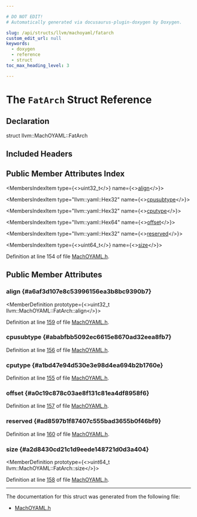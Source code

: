 ```yaml
---

# DO NOT EDIT!
# Automatically generated via docusaurus-plugin-doxygen by Doxygen.

slug: /api/structs/llvm/machoyaml/fatarch
custom_edit_url: null
keywords:
  - doxygen
  - reference
  - struct
toc_max_heading_level: 3

---
```





# The `FatArch` Struct Reference

<DoxygenPage pluginConfig={pluginConfig}>



## Declaration

<CodeBlock>struct llvm::MachOYAML::FatArch</CodeBlock>

## Included Headers

<IncludesList>
<IncludesListItem
  filePath="llvm/ObjectYAML/MachOYAML.h"
  permalink="/docs/api/files/include/include/llvm/include/llvm/objectyaml/machoyaml-h"
  isLocal="true" />
</IncludesList>

## Public Member Attributes Index

<MembersIndex>

<MembersIndexItem
  type={<>uint32&#95;t</>}
  name={<><a href="#a6af3d107e8c53996156ea3b8bc9390b7">align</a></>}>
</MembersIndexItem>

<MembersIndexItem
  type="llvm::yaml::Hex32"
  name={<><a href="#ababfbb5092ec6615e8670ad32eea8fb7">cpusubtype</a></>}>
</MembersIndexItem>

<MembersIndexItem
  type="llvm::yaml::Hex32"
  name={<><a href="#a1bd47e94d530e3e98d4ea694b2b1760e">cputype</a></>}>
</MembersIndexItem>

<MembersIndexItem
  type="llvm::yaml::Hex64"
  name={<><a href="#a0c19c878c03ae8f131c81ea4df8958f6">offset</a></>}>
</MembersIndexItem>

<MembersIndexItem
  type="llvm::yaml::Hex32"
  name={<><a href="#ad8597b1f87407c555bad3655b0f46bf9">reserved</a></>}>
</MembersIndexItem>

<MembersIndexItem
  type={<>uint64&#95;t</>}
  name={<><a href="#a2d8430cd21c1d9eede148721d0d3a404">size</a></>}>
</MembersIndexItem>

</MembersIndex>


Definition at line 154 of file <a href="/docs/api/files/include/include/llvm/include/llvm/objectyaml/machoyaml-h">MachOYAML.h</a>.

<SectionDefinition>

## Public Member Attributes

### align {#a6af3d107e8c53996156ea3b8bc9390b7}

<MemberDefinition
  prototype={<>uint32&#95;t llvm::MachOYAML::FatArch::align</>}>

Definition at line <a href="/docs/api/files/include/include/llvm/include/llvm/objectyaml/machoyaml-h/#l00159">159</a> of file <a href="/docs/api/files/include/include/llvm/include/llvm/objectyaml/machoyaml-h">MachOYAML.h</a>.
</MemberDefinition>

### cpusubtype {#ababfbb5092ec6615e8670ad32eea8fb7}

<MemberDefinition
  prototype="llvm::yaml::Hex32 llvm::MachOYAML::FatArch::cpusubtype">

Definition at line <a href="/docs/api/files/include/include/llvm/include/llvm/objectyaml/machoyaml-h/#l00156">156</a> of file <a href="/docs/api/files/include/include/llvm/include/llvm/objectyaml/machoyaml-h">MachOYAML.h</a>.
</MemberDefinition>

### cputype {#a1bd47e94d530e3e98d4ea694b2b1760e}

<MemberDefinition
  prototype="llvm::yaml::Hex32 llvm::MachOYAML::FatArch::cputype">

Definition at line <a href="/docs/api/files/include/include/llvm/include/llvm/objectyaml/machoyaml-h/#l00155">155</a> of file <a href="/docs/api/files/include/include/llvm/include/llvm/objectyaml/machoyaml-h">MachOYAML.h</a>.
</MemberDefinition>

### offset {#a0c19c878c03ae8f131c81ea4df8958f6}

<MemberDefinition
  prototype="llvm::yaml::Hex64 llvm::MachOYAML::FatArch::offset">

Definition at line <a href="/docs/api/files/include/include/llvm/include/llvm/objectyaml/machoyaml-h/#l00157">157</a> of file <a href="/docs/api/files/include/include/llvm/include/llvm/objectyaml/machoyaml-h">MachOYAML.h</a>.
</MemberDefinition>

### reserved {#ad8597b1f87407c555bad3655b0f46bf9}

<MemberDefinition
  prototype="llvm::yaml::Hex32 llvm::MachOYAML::FatArch::reserved">

Definition at line <a href="/docs/api/files/include/include/llvm/include/llvm/objectyaml/machoyaml-h/#l00160">160</a> of file <a href="/docs/api/files/include/include/llvm/include/llvm/objectyaml/machoyaml-h">MachOYAML.h</a>.
</MemberDefinition>

### size {#a2d8430cd21c1d9eede148721d0d3a404}

<MemberDefinition
  prototype={<>uint64&#95;t llvm::MachOYAML::FatArch::size</>}>

Definition at line <a href="/docs/api/files/include/include/llvm/include/llvm/objectyaml/machoyaml-h/#l00158">158</a> of file <a href="/docs/api/files/include/include/llvm/include/llvm/objectyaml/machoyaml-h">MachOYAML.h</a>.
</MemberDefinition>

</SectionDefinition>

<hr/>

The documentation for this struct was generated from the following file:

<ul>
<li><a href="/docs/api/files/include/include/llvm/include/llvm/objectyaml/machoyaml-h">MachOYAML.h</a></li>
</ul>

</DoxygenPage>
